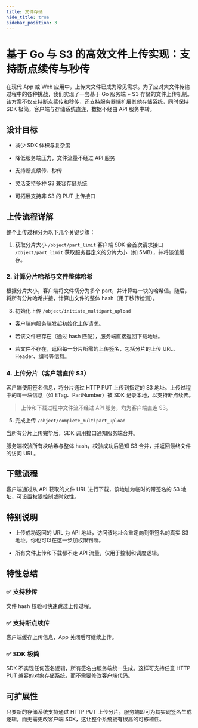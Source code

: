 ```yaml
---
title: 文件存储
hide_title: true
sidebar_position: 3
---
```



# 基于 Go 与 S3 的高效文件上传实现：支持断点续传与秒传


在现代 App 或 Web 应用中，上传大文件已成为常见需求。为了应对大文件传输过程中的各种挑战，我们实现了一套基于 Go 服务端 + S3 存储的文件上传机制。该方案不仅支持断点续传和秒传，还支持服务器端扩展其他存储系统，同时保持 SDK 极简，客户端与存储系统直连，数据不经由 API 服务中转。


## 设计目标


- 减少 SDK 体积与复杂度

- 降低服务端压力，文件流量不经过 API 服务

- 支持断点续传、秒传

- 灵活支持多种 S3 兼容存储系统

- 可拓展支持非 S3 的 PUT 上传接口


## 上传流程详解


整个上传过程分为以下几个关键步骤：

1. 获取分片大小 `/object/part_limit`
客户端 SDK 会首次请求接口 `/object/part_limit` 获取服务器定义的分片大小（如 5MB），并将该值缓存。

### 2. 计算分片哈希与文件整体哈希


根据分片大小，客户端将文件切分为多个 part，并计算每一块的哈希值。随后，将所有分片哈希拼接，计算出文件的整体 hash（用于秒传检测）。

3. 初始化上传 `/object/initiate_multipart_upload`

- 客户端向服务端发起初始化上传请求。

- 若该文件已存在（通过 hash 匹配），服务端直接返回下载地址。

- 若文件不存在，返回每一分片所需的上传签名，包括分片的上传 URL、Header、编号等信息。


### 4. 上传分片（客户端直传 S3）


客户端使用签名信息，将分片通过 HTTP PUT 上传到指定的 S3 地址。上传过程中的每一块信息（如 ETag、PartNumber）被 SDK 记录本地，以支持断点续传。



> 上传和下载过程中文件流不经过 API 服务，均为客户端直连 S3。

5. 完成上传 `/object/complete_multipart_upload`

当所有分片上传完毕后，SDK 调用接口通知服务端合并。

服务端校验所有块哈希与整体 hash，校验成功后通知 S3 合并，并返回最终文件的访问 URL。


## 下载流程

客户端通过从 API 获取的文件 URL 进行下载，该地址为临时的带签名的 S3 地址，可设置权限控制或时效性。

## 特别说明

- 上传成功返回的 URL 为 API 地址，访问该地址会重定向到带签名的真实 S3 地址。你也可以在这一步加权限判断。

- 所有文件上传和下载都不走 API 流量，仅用于控制和调度逻辑。

## 特性总结


### ✅ 支持秒传

文件 hash 校验可快速跳过上传过程。

### ✅ 支持断点续传

客户端缓存上传信息，App 关闭后可继续上传。

### ✅ SDK 极简

SDK 不实现任何签名逻辑，所有签名由服务端统一生成。这样可支持任意 HTTP PUT 兼容的对象存储系统，而不需要修改客户端代码。

## 可扩展性

只要新的存储系统支持通过 HTTP PUT 上传分片，服务端即可为其实现签名生成逻辑，而无需更改客户端 SDK，这让整个系统拥有很高的可移植性。
